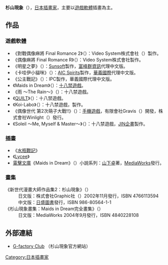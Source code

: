 {{Japanese|japanese=すぎやま 現象|kana=すぎやま げんしょう|romaji=Sugiyama Genshō}}
'''杉山現象'''（{{bd||3月12日|||Sugiyama}}），[[日本|日本]][[插畫家|插畫家]]，主要以[[遊戲軟體|遊戲軟體]]插畫為主。

==作品==
===遊戲軟體===
*《對戰偶像麻將 Final Romance 2》（{{lang|ja|対戦アイドル麻雀 ファイナルロマンス2}}）：Video System株式會社（{{lang|ja|ビデオシステム株式会社}}）製作。
*《偶像麻將 Final Romance R》（{{lang|ja|アイドル麻雀 ファイナルロマンスR}}）：Video System株式會社製作。
*《明星之夢》（{{lang|ja|フォトジェニック}}）：[[Sunsoft|Sunsoft]]製作，[[富峰群資訊|富峰群資訊]]代理中文版。
*《卡哇伊小貓咪》（{{lang|ja|ファンシア}}）：[[AIC|AIC Spirits]]製作，[[華義國際|華義國際]]代理中文版。
*《公主戰記》（{{lang|ja|プリンセスクエスト}}）：IPC製作，華義國際代理中文版。
*《Maids in Dream》（{{lang|ja|メイド イン ドリーム}}）：[[十八禁遊戲|十八禁遊戲]]。
*《雨 ～The Rain～》（{{lang|ja|雨 ～The Rain～}}）：十八禁遊戲。
*《[[QUILT|QUILT]]》（{{lang|ja|きると}}）：十八禁遊戲。
*《Koi-Labo》（{{lang|ja|こいらぼ}}）：十八禁遊戲，{{tsl|ja|DIVA (ゲームブランド)|DIVA (游戏制造商)|DIVA}}製作。
*《偶像世代 第2次萌子大戰!!》（{{lang|ja|アイドル♥ジェネレーション 第2次・萌えっ子大戦争!!}}）：[[手機遊戲|手機遊戲]]，有限會社Gravis（{{lang|ja|有限会社グラビス}}）開發，株式會社Winlight（{{lang|ja|株式会社ウインライト}}）發行。
*《Soleil ～Me, Myself & Master～》（{{lang|ja|それいゆ ～Me, Myself & Master～}}）：十八禁遊戲，[[JIN企畫|JIN企畫]]製作。

===插畫===
*《[[水瓶戰記|水瓶戰記]]》
*《[[Lycee|Lycee]]》
*[[電擊文庫|電擊文庫]]《Maids in Dream》（{{lang|ja|メイド イン ドリーム}}）小說系列：[[山下卓|山下卓]]著，[[MediaWorks|MediaWorks]]發行。
===畫集===
;《新世代漫畫大師作品集2：杉山現象》（{{lang|ja|マンガアーティスト・ファイル2 すぎやま現象 イラスト作品集}}）
:日文版：株式會社Graphic社（{{lang|ja|株式会社グラフィック社}}）2002年11月發行，ISBN 4766113594
:中文版：[[日盛圖書|日盛圖書]]發行，ISBN 986-80564-1-1
;《杉山現象畫集：Maids in Dream完全畫集》（{{lang|ja|すぎやま現象画集 ザ コンプリートワークス オブ メイド イン ドリーム}}）
:日文版：MediaWorks 2004年9月發行，ISBN 4840228108

==外部連結==
*[http://adagio.s113.xrea.com/ G-factory Club] {{Wayback|url=http://adagio.s113.xrea.com/ |date=20200828202210 }}（杉山現象官方網站）

{{DEFAULTSORT:Sugiyama Gensho}}
[[Category:日本插畫家|Category:日本插畫家]]